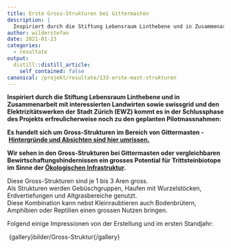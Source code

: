 ```yaml
---
title: Erste Gross-Strukturen bei Gittermasten 
description: |
  Inspiriert durch die Stiftung Lebensraum Linthebene und in Zusammenarbeit mit interessierten Landwirten sowie swissgrid und den Elektrizitätswerken der Stadt Zürich (EWZ) kommt es in der Schlussphase des Projekts erfreulicherweise noch zu den geplanten Pilotmassnahmen: Es handelt sich um Gross-Strukturen im Bereich von Gittermasten - Hintergründe und Absichten sind hier umrissen. Wir sehen in den Gross-Strukturen bei Gittermasten oder vergleichbaren Bewirtschaftungshindernissen ein grosses Potential für Trittsteinbiotope im Sinne der Ökologischen Infrastruktur.  Folgend einige Impressionen: 
author: wilderstefan
date: 2021-01-23
categories:
  - resultate
output:
  distill::distill_article:
    self_contained: false
canonical: /projekt/resultate/133-erste-mast-strukturen
---
```



**Inspiriert durch die Stiftung Lebensraum Linthebene und in
Zusammenarbeit mit interessierten Landwirten sowie swissgrid und den
Elektrizitätswerken der Stadt Zürich (EWZ) kommt es in der Schlussphase
des Projekts erfreulicherweise noch zu den geplanten Pilotmassnahmen:**

**Es handelt sich um Gross-Strukturen im Bereich von
Gittermasten - [Hintergründe und Absichten sind hier
umrissen.](projekt/massnahmen/132-gross-struktur)**

**Wir sehen in den Gross-Strukturen bei Gittermasten oder vergleichbaren
Bewirtschaftungshindernissen ein grosses Potential für Trittsteinbiotope
im Sinne der [Ökologischen
Infrastruktur](https://www.oekologische-infrastruktur.ch/). **

Diese Gross-Strukturen sind je 1 bis 3 Aren gross.   
Als Strukturen werden Gebüschgruppen, Haufen mit Wurzelstöcken,
Erdvertiefungen und Altgrasbereiche genutzt.  
Diese Kombination kann nebst Kleinraubtieren auch Bodenbrütern,
Amphibien oder Reptilien einen grossen Nutzen bringen.  

Folgend einige Impressionen von der Erstellung und im ersten Standjahr: 

 {gallery}bilder/Gross-Struktur{/gallery}

<!--http://wieselundco.ch/projekt/resultate/133-erste-mast-strukturen-->
